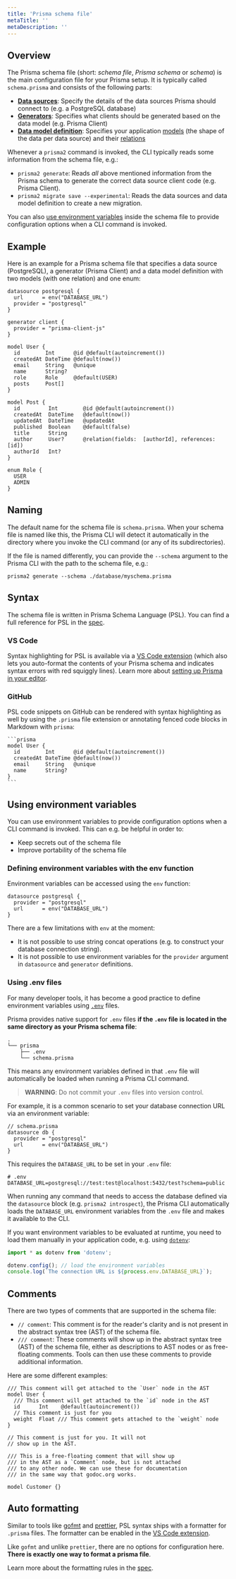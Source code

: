 ```yaml
---
title: 'Prisma schema file'
metaTitle: ''
metaDescription: ''
---
```


## Overview

The Prisma schema file (short: _schema file_, _Prisma schema_ or _schema_) is the main configuration file for your Prisma setup. It is typically called `schema.prisma` and consists of the following parts:

- [**Data sources**](./data-sources): Specify the details of the data sources Prisma should connect to (e.g. a PostgreSQL database)
- [**Generators**](./generators): Specifies what clients should be generated based on the data model (e.g. Prisma Client)
- [**Data model definition**](./data-model): Specifies your application [models](./models) (the shape of the data per data source) and their [relations](./relations)

Whenever a `prisma2` command is invoked, the CLI typically reads some information from the schema file, e.g.:

- `prisma2 generate`: Reads _all_ above mentioned information from the Prisma schema to generate the correct data source client code (e.g. Prisma Client).
- `prisma2 migrate save --experimental`: Reads the data sources and data model definition to create a new migration.

You can also [use environment variables](#using-environment-variables) inside the schema file to provide configuration options when a CLI command is invoked.

## Example

Here is an example for a Prisma schema file that specifies a data source (PostgreSQL), a generator (Prisma Client) and a data model definition with two models (with one relation) and one enum:

```prisma
datasource postgresql {
  url      = env("DATABASE_URL")
  provider = "postgresql"
}

generator client {
  provider = "prisma-client-js"
}

model User {
  id        Int      @id @default(autoincrement())
  createdAt DateTime @default(now())
  email     String   @unique
  name      String?
  role      Role     @default(USER)
  posts     Post[]
}

model Post {
  id         Int        @id @default(autoincrement())
  createdAt  DateTime   @default(now())
  updatedAt  DateTime   @updatedAt
  published  Boolean    @default(false)
  title      String
  author     User?      @relation(fields:  [authorId], references: [id])
  authorId   Int?
}

enum Role {
  USER
  ADMIN
}
```

## Naming

The default name for the schema file is `schema.prisma`. When your schema file is named like this, the Prisma CLI will detect it automatically in the directory where you invoke the CLI command (or any of its subdirectories).

If the file is named differently, you can provide the `--schema` argument to the Prisma CLI with the path to the schema file, e.g.:

```
prisma2 generate --schema ./database/myschema.prisma
```

## Syntax

The schema file is written in Prisma Schema Language (PSL). You can find a full reference for PSL in the [spec](https://github.com/prisma/specs/tree/master/schema).

### VS Code

Syntax highlighting for PSL is available via a [VS Code extension](https://marketplace.visualstudio.com/items?itemName=Prisma.prisma) (which also lets you auto-format the contents of your Prisma schema and indicates syntax errors with red squiggly lines). Learn more about [setting up Prisma in your editor](../../more/editor-setup).

### GitHub

PSL code snippets on GitHub can be rendered with syntax highlighting as well by using the `.prisma` file extension or annotating fenced code blocks in Markdown with `prisma`:

````
```prisma
model User {
  id        Int      @id @default(autoincrement())
  createdAt DateTime @default(now())
  email     String   @unique
  name      String?
}
```
````

## Using environment variables

You can use environment variables to provide configuration options when a CLI command is invoked. This can e.g. be helpful in order to:

- Keep secrets out of the schema file
- Improve portability of the schema file

### Defining environment variables with the env function

Environment variables can be accessed using the `env` function:

```prisma
datasource postgresql {
  provider = "postgresql"
  url      = env("DATABASE_URL")
}
```

There are a few limitations with `env` at the moment:

- It is not possible to use string concat operations (e.g. to construct your database connection string).
- It is not possible to use environment variables for the `provider` argument in `datasource` and `generator` definitions.

### Using .env files

For many developer tools, it has become a good practice to define environment variables using [`.env`](https://github.com/motdotla/dotenv) files.

Prisma provides native support for `.env` files **if the `.env` file is located in the same directory as your Prisma schema file**:

```
.
└── prisma
    ├── .env
    └── schema.prisma
```

This means any environment variables defined in that `.env` file will automatically be loaded when running a Prisma CLI command.

> **WARNING**: Do not commit your `.env` files into version control.

For example, it is a common scenario to set your database connection URL via an environment variable:

```prisma
// schema.prisma
datasource db {
  provider = "postgresql"
  url      = env("DATABASE_URL")
}
```

This requires the `DATABASE_URL` to be set in your `.env` file:

```
# .env
DATABASE_URL=postgresql://test:test@localhost:5432/test?schema=public
```

When running any command that needs to access the database defined via the `datasource` block (e.g. `prisma2 introspect`), the Prisma CLI automatically loads the `DATABASE_URL` environment variables from the `.env` file and makes it available to the CLI.

If you want environment variables to be evaluated at runtime, you need to load them manually in your application code, e.g. using [`dotenv`](https://github.com/motdotla/dotenv):

```ts
import * as dotenv from 'dotenv';

dotenv.config(); // load the environment variables
console.log(`The connection URL is ${process.env.DATABASE_URL}`);
```

## Comments

There are two types of comments that are supported in the schema file:

- `// comment`: This comment is for the reader's clarity and is not present in the abstract syntax tree (AST) of the schema file.
- `/// comment`: These comments will show up in the abstract syntax tree (AST) of the schema file, either as descriptions to AST nodes or as free-floating comments. Tools can then use these comments to provide additional information.

Here are some different examples:

```prisma
/// This comment will get attached to the `User` node in the AST
model User {
  /// This comment will get attached to the `id` node in the AST
  id      Int    @default(autoincrement())
  // This comment is just for you
  weight  Float /// This comment gets attached to the `weight` node
}

// This comment is just for you. It will not
// show up in the AST.

/// This is a free-floating comment that will show up
/// in the AST as a `Comment` node, but is not attached
/// to any other node. We can use these for documentation
/// in the same way that godoc.org works.

model Customer {}
```

## Auto formatting

Similar to tools like [gofmt](https://golang.org/cmd/gofmt/) and [prettier](https://github.com/prettier/prettier), PSL syntax ships with a formatter for
`.prisma` files. The formatter can be enabled in the [VS Code extension](https://marketplace.visualstudio.com/items?itemName=Prisma.prisma).

Like `gofmt` and unlike `prettier`, there are no options for configuration here. **There is exactly one way to format a prisma file**.

Learn more about the formatting rules in the [spec](https://github.com/prisma/specs/tree/master/schema#formatting-rules).
